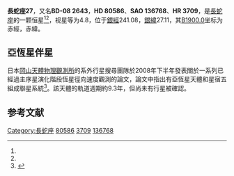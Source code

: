 {{Starbox begin
| name = 長蛇座27
}}
{{Starbox observe
| epoch = [[J2000.0|J2000.0]]
| constell = [[長蛇座|長蛇座]]<ref name=SIMBAD>{{cite web
 | url=http://simbad.u-strasbg.fr/simbad/sim-id?Ident=HR+3709
 | title =Pulsating variable Star
 | publisher=Centre de Données astronomiques de Strasbourg
 | work=SIMBAD
 | accessdate=2012-07-13}}</ref><ref name=DATA>{{cite web
 | url=http://vizier.u-strasbg.fr/viz-bin/VizieR-5?-out.add=.&-source=5050&-corr=PK=HR&-out.max=9999&HR=3709
 | title=VizieR Detailed Page
 | accessdate=2012-07-13
 | archive-date=2016-03-05
 | archive-url=https://web.archive.org/web/20160305005047/http://vizier.u-strasbg.fr/viz-bin/VizieR-5?-out.add=.&-source=5050&-corr=PK=HR&-out.max=9999&HR=3709
 | dead-url=no
 }}</ref>
| 星官 = [[星_(星官)|星]]
| ra = {{RA|9|20|29}}<ref name=SIMBAD /><ref name=DATA />
| dec = {{DEC|-9|33|21}}<ref name=SIMBAD /><ref name=DATA />
| appmag_v = 4.8<ref name=SIMBAD /><ref name=DATA />
}}
{{Starbox character
| class = G8III-IV+F5V<ref name=SIMBAD /><ref name=DATA />
| b-v = 0.93<ref name=SIMBAD /><ref name=DATA />
| u-b = 0.67<ref name=SIMBAD /><ref name=DATA />
| r-i = 0.44<ref name=SIMBAD /><ref name=DATA />
| variable = 
}}
{{Starbox astrometry
| radial_v = 0.67
| prop_mo_ra = 25
| parallax = 0.022
| p_error = 
}}
{{Starbox catalog
| names =BD-08 2643，[[SAO星表|SAO]] 136768，[[HD星表|HD]] 80586，[[HR星表|HR]] 3709}}
{{Starbox reference |Simbad=HR+3709}}
{{Starbox end}}

'''長蛇座27'''，又名'''BD-08 2643'''，'''HD 80586'''、'''SAO 136768'''、'''HR 3709'''，是[[長蛇座|長蛇座]]的一颗恒星<ref name=SIMBAD /><ref name=DATA />，视星等为4.8，位于[[銀道座標系|銀經]]241.08，[[銀道座標系|銀緯]]27.11，其[[B1900.0|B1900.0]]坐标为赤經{{RA|9|15|36}}，赤緯{{DEC|-9|27.11|53}}。

==亞恆星伴星==
日本[[岡山天體物理觀測所|岡山天體物理觀測所]]的系外行星搜尋團隊於2008年下半年發表關於一系列已經過主序星演化階段恆星徑向速度觀測的論文，論文中指出有亞恆星天體和星宿五組成聯星系統<ref name="Toyota et al.">{{cite journal| author=Toyota et al. | title=Radial Velocity Search for Extrasolar Planets in Visual Binary Systems| journal=[[Publications_of_the_Astronomical_Society_of_Japan|Publications of the Astronomical Society of Japan]] | volume=61| issue=1 | pages=19–28| year=2008 | bibcode=2009PASJ...61...19T}}</ref>。該天體的軌道週期約9.3年，但尚未有行星被確認。

{{OrbitboxPlanet begin}}
{{OrbitboxPlanet hypothetical
| exoplanet = [[長蛇座27b|b]]
| mass = ≥10
| period = 3400
| semimajor = ≈5.9
| eccentricity = ?
}}
{{Orbitbox end}}

== 参考文献 ==
{{reflist}}

{{star-stub}}

{{長蛇座恒星}}
{{星官|星宿|7|15}}
[[Category:長蛇座|Category:長蛇座]]
[[Category:HD和HDE天體|80586]]
[[Category:HR天體|3709]]
[[Category:SAO天體|136768]]
